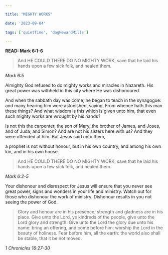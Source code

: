 ```yaml
---

title: "MIGHTY WORKS"

date: '2023-09-04'

tags: ['quietTime', 'dagHewardMills']

---
```


**READ: Mark 6:1-6**

>And HE COULD THERE DO NO MIGHTY WORK, save that he laid his hands upon a few sick folk, and healed them.

*Mark 6:5*

Almighty God refused to do mighty works and miracles in Nazareth. His great power was withheld in this city where He was dishonoured.

And when the sabbath day was come, he began to teach in the synagogue: and many hearing him were astonished, saying, From whence hath this man these things? And what wisdom is this which is given unto him, that even such mighty works are wrought by his hands?

Is not this the carpenter, the son of Mary, the brother of James, and Joses, and of Juda, and Simon? And are not his sisters here with us? And they were offended at him. But Jesus said unto them,

a prophet is not without honour, but in his own country, and among his own kin, and in his own house.

>And HE COULD THERE DO NO MIGHTY WORK, save that he laid his hands upon a few sick folk, and healed them.

*Mark 6:2-5*

Your dishonour and disrespect for Jesus will ensure that you never see great power, signs and wonders in your life and ministry. Watch out for those who dishonour the work of ministry. Dishonour results in you not seeing the power of God.

>Glory and honour are in his presence; strength and gladness are in his place. Give unto the Lord, ye kindreds of the people, give unto the Lord glory and strength. Give unto the Lord the glory due unto his name: bring an offering, and come before him: worship the Lord in the beauty of holiness. Fear before him, all the earth: the world also shall be stable, that it be not moved.

*1 Chronicles 16:27-30*
